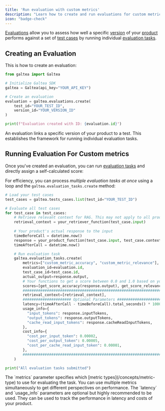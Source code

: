 ```yaml
---
title: 'Run evaluation with custom metrics'
description: "Learn how to create and run evaluations for custom metrics using the SDK"
icon: "badge-check"
---
```


[Evaluations](/concepts/product/evaluation) allow you to assess how well a specific [version](/concepts/product/version) of your [product](/concepts/product) performs against a set of [test cases](/concepts/product/test/case) by running individual [evaluation tasks](/concepts/product/evaluation/task).

## Creating an Evaluation

This is how to create an evaluation:

  ```python
  from galtea import Galtea

  # Initialize Galtea SDK
  galtea = Galtea(api_key="YOUR_API_KEY")

  # Create an evaluation
  evaluation = galtea.evaluations.create(
      test_id="YOUR_TEST_ID",
      version_id="YOUR_VERSION_ID"
  )

  print(f"Evaluation created with ID: {evaluation.id}")
  ```
  <Info>
    An evaluation links a specific version of your product to a test. This establishes the framework for running individual evaluation tasks.
  </Info>

## Running Evaluation For Custom metrics

Once you've created an evaluation, you can run [evaluation tasks](/concepts/product/evaluation/task) and directly assign a self-calculated score:

For efficiency, you can process *multiple evaluation tasks at once* using a loop and the `galtea.evaluation_tasks.create` method:

```python
# Load your test cases
test_cases = galtea.tests_cases.list(test_id="YOUR_TEST_ID")

# Evaluate all test cases
for test_case in test_cases:
    # Retrieve relevant context for RAG. This may not apply to all products.
    retrieval_context = your_retriever_function(test_case.input)
    
    # Your product's actual response to the input
    timeBeforeCall = datetime.now()
    response = your_product_function(test_case.input, test_case.context, retrieval_context)
    timeAfterCall = datetime.now()

    # Run evaluation task
    galtea.evaluation_tasks.create(
        metrics=["custom_metric_accuracy", "custom_metric_relevance"],
        evaluation_id=evaluation.id,
        test_case_id=test_case.id,
        actual_output=response.output,
        # Your functions to get a score between 0.0 and 1.0 based on your criteria. 
        scores=[get_score_accuracy(response.output), get_score_relevance(response.output)],
        #################################################################
        retrieval_context=[retrieval_context],
        ###################### Optional Parameters ######################
        latency=(timeAfterCall - timeBeforeCall).total_seconds() * 1000,
        usage_info={
          "input_tokens": response.inputTokens,
          "output_tokens": response.outputTokens,
          "cache_read_input_tokens": response.cacheReadInputTokens,
        },
        cost_info={
          "cost_per_input_token": 0.00002,
          "cost_per_output_token": 0.00005,
          "cost_per_cache_read_input_token": 0.00001,
        },
        #################################################################
    )

print("All evaluation tasks submitted")
```

<Note>
  The `metrics` parameter specifies which [metric types](/concepts/metric-type) to use for evaluating the task. You can use multiple metrics simultaneously to get different perspectives on performance.
</Note>
<Info>
  The `latency` and `usage_info` parameters are optional but highly recommended to be used.
  They can be used to track the performance in latency and costs of your product.
</Info>